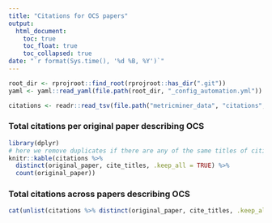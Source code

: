 ```yaml
---
title: "Citations for OCS papers"
output:
  html_document:
    toc: true
    toc_float: true
    toc_collapsed: true
date: "`r format(Sys.time(), '%d %B, %Y')`"
---
```


```r
root_dir <- rprojroot::find_root(rprojroot::has_dir(".git"))
yaml <- yaml::read_yaml(file.path(root_dir, "_config_automation.yml"))

citations <- readr::read_tsv(file.path("metricminer_data", "citations", "citations.tsv"))

```

### Total citations per original paper describing OCS

```r
library(dplyr)
# here we remove duplicates if there are any of the same titles of citing papers for each original paper and then get a count of the number of rows for each original paper (aka how many times it is cited)
knitr::kable(citations %>%
  distinct(original_paper, cite_titles, .keep_all = TRUE) %>%
  count(original_paper))
```

### Total citations across papers describing OCS

```r
cat(unlist(citations %>% distinct(original_paper, cite_titles, .keep_all = TRUE) %>% count(original_paper)%>% dplyr::summarize(download_total = sum(n)), use.names = FALSE))
```
